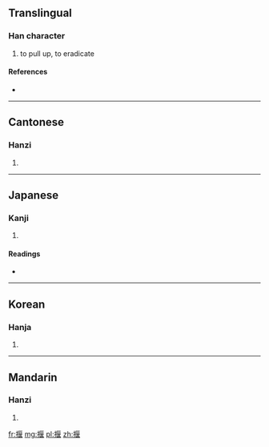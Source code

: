 ==Translingual==

===Han character===
{{Han char|rn=64|rad=手|as=09|sn=12|four=5101<sub>4</sub>|canj=手尸日女 (QSAV)}}

# to pull up, to eradicate

====References====
* {{Han ref|kx=0443.040|dkj=12363|dj=0794.060|hdz=31913.040|uh=63E0|ud=25568|bh=D95D|bd=55645}}

----

==Cantonese==

===Hanzi===
{{yue-hanzi|jyut=|y=aat1, aat3}}

# {{defn|Cantonese|sort=手09}}

----

==Japanese==

===Kanji===
{{ja-kanji|grade=|rs=手09}}

# {{defn|Japanese|sort=手09}}

====Readings====
* {{ja-readings|on=[[さつ]] (satsu), [[あつ]] (atsu)|kun=[[ぬく]] (nuku), [[ふだ]] (fuda)}}

----

==Korean==

===Hanja===
{{ko-hanja|hangeul=알|eumhun=|rv=al|mr=al|y=al}}

# {{defn|Korean|sort=手09}}

----

==Mandarin==

===Hanzi===
{{cmn-hanzi|pin=[[yà]] ([[ya4]])|wg=ya<sup>4</sup>}}

# {{defn|Mandarin|sort=手09}}

[[fr:揠]]
[[mg:揠]]
[[pl:揠]]
[[zh:揠]]